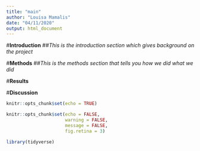 ```yaml
---
title: "main"
author: "Louisa Mamalis"
date: "04/11/2020"
output: html_document
---
```


#**Introduction** 
##*This is the introduction section which gives background on the project* 

#**Methods**
##*This is the methods section that tells you how we did what we did* 

#**Results** 

#**Discussion** 

<!-- keep this default set up code chunk -->
```r
knitr::opts_chunk$set(echo = TRUE)
```


```r
knitr::opts_chunk$set(echo = FALSE, 
                      warning = FALSE,
                      message = FALSE,
                      fig.retina = 3)
```

<!-- update the tidyverse package -->
```r
library(tidyverse)
```


